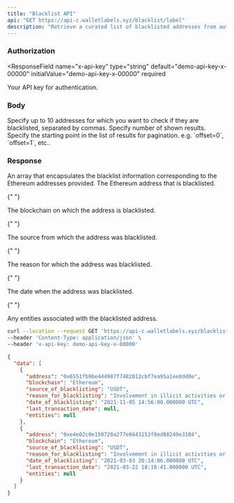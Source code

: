 ```yaml
---
title: "Blacklist API"
api: "GET https://api-c.walletlabels.xyz/blacklist/label"
description: "Retrieve a curated list of blacklisted addresses from authoritative sources. This dataset includes addresses from USDC and USDT blacklists, OFAC sanctioned addresses, EtherScamDB confirmed phishing entities, and Uniswap banned addresses (TRM Labs)."
---
```


### Authorization

<ResponseField
  name="x-api-key"
  type="string"
  default="demo-api-key-x-00000"
  initialValue="demo-api-key-x-00000"
  required
>
  Your API key for authentication.
</ResponseField>

### Body

<ParamField query="address" type="string" required>
  Specify up to 10 addresses for which you want to check if they are
  blacklisted, separated by commas.
</ParamField>
<ParamField query="limit" type="string">
  Specify number of shown results.
</ParamField>
<ParamField query="offset" type="string">
  Specify the starting point in the list of results for pagination. e.g.
  `offset=0`, `offset=1`, etc..
</ParamField>

### Response

<ResponseField name="data" type="array">
An array that encapsulates the blacklist information corresponding to the Ethereum addresses provided.

<Expandable title="Blacklist Object"> 

<ResponseField name="address" type="string"> 
  The Ethereum address that is blacklisted. 
</ResponseField>

{" "}

<ResponseField name="blockchain" type="string">
  The blockchain on which the address is blacklisted.
</ResponseField>

{" "}

<ResponseField name="source_of_blacklisting" type="string">
  The source from which the address was blacklisted.
</ResponseField>

{" "}

<ResponseField name="reason_for_blacklisting" type="string">
  The reason for which the address was blacklisted.
</ResponseField>

{" "}

<ResponseField name="date_of_blacklisting" type="string">
  The date when the address was blacklisted.
</ResponseField>

{" "}

<ResponseField name="entities" type="string">
  Any entities associated with the blacklisted address.
</ResponseField>

</Expandable> 
</ResponseField>

<RequestExample>

```bash Example Request
curl --location --request GET 'https://api-c.walletlabels.xyz/blacklist/label?address=0x6551fb9be444987f7482012cbf7ea95a1ee8dd0e,0xe4e02c0e150720a277e6643153f8ed88249e3104' \
--header 'Content-Type: application/json' \
--header 'x-api-key: demo-api-key-x-00000'
```

</RequestExample>

<ResponseExample>

```json Response
{
  "data": [
    {
      "address": "0x6551fb9be444987f7482012cbf7ea95a1ee8dd0e",
      "blockchain": "Ethereum",
      "source_of_blacklisting": "USDT",
      "reason_for_blacklisting": "Involvement in illicit activities or being blacklisted to comply with legal obligations.",
      "date_of_blacklisting": "2021-11-05 14:56:00.000000 UTC",
      "last_transaction_date": null,
      "entities": null
    },
    {
      "address": "0xe4e02c0e150720a277e6643153f8ed88249e3104",
      "blockchain": "Ethereum",
      "source_of_blacklisting": "USDT",
      "reason_for_blacklisting": "Involvement in illicit activities or being blacklisted to comply with legal obligations.",
      "date_of_blacklisting": "2021-03-03 20:14:06.000000 UTC",
      "last_transaction_date": "2021-03-22 18:18:41.000000 UTC",
      "entities": null
    }
  ]
}
```

</ResponseExample>
